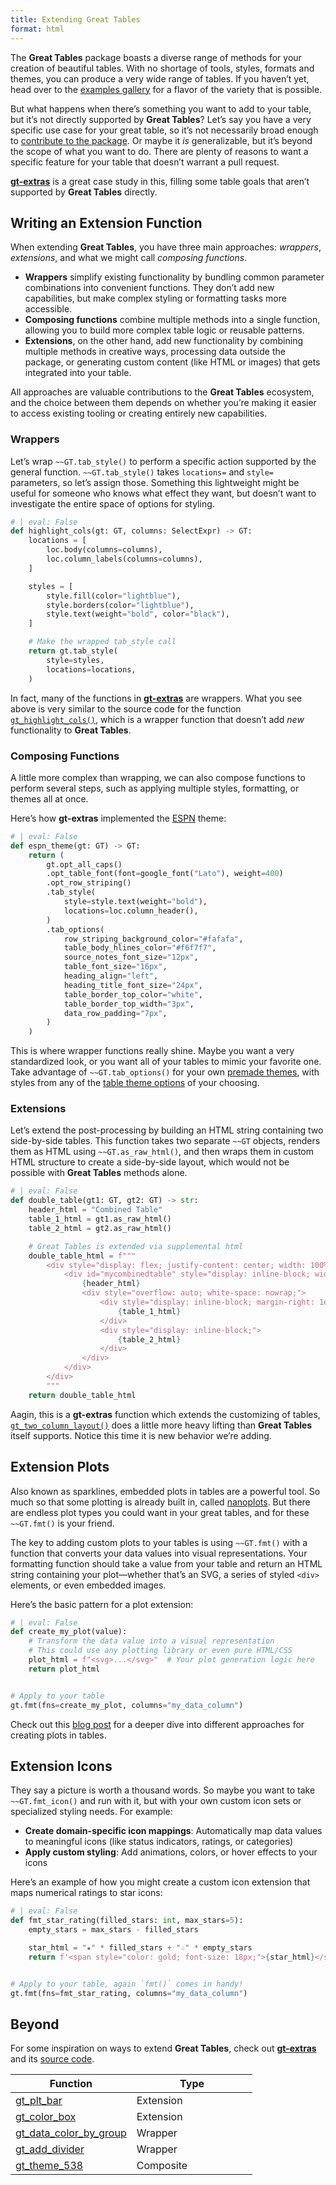 ```yaml
---
title: Extending Great Tables
format: html
---
```


<!-- Intro -->
The **Great Tables** package boasts a diverse range of methods for your creation of beautiful tables. With no shortage of tools, styles, formats and themes, you can produce a very wide range of tables. If you haven't yet, head over to the [examples gallery](../examples/index.qmd) for a flavor of the variety that is possible.

But what happens when there's something you want to add to your table, but it's not directly supported by **Great Tables**? Let's say you have a very specific use case for your great table, so it's not necessarily broad enough to [contribute to the package](contributing.qmd). Or maybe it *is* generalizable, but it's beyond the scope of what you want to do. There are plenty of reasons to want a specific feature for your table that doesn't warrant a pull request.

[**gt-extras**](https://posit-dev.github.io/gt-extras/) is a great case study in this, filling some table goals that aren't supported by **Great Tables** directly.

## Writing an Extension Function

When extending **Great Tables**, you have three main approaches: *wrappers*, *extensions*, and what we might call *composing functions*.

- **Wrappers** simplify existing functionality by bundling common parameter combinations into convenient functions. They don't add new capabilities, but make complex styling or formatting tasks more accessible.
- **Composing functions** combine multiple methods into a single function, allowing you to build more complex table logic or reusable patterns.
- **Extensions**, on the other hand, add new functionality by combining multiple methods in creative ways, processing data outside the package, or generating custom content (like HTML or images) that gets integrated into your table.

All approaches are valuable contributions to the **Great Tables** ecosystem, and the choice between them depends on whether you're making it easier to access existing tooling or creating entirely new capabilities.

### Wrappers

Let's wrap `~~GT.tab_style()` to perform a specific action supported by the general function. `~~GT.tab_style()` takes `locations=` and `style=` parameters, so let's assign those. Something this lightweight might be useful for someone who knows what effect they want, but doesn't want to investigate the entire space of options for styling.

```python
# | eval: False
def highlight_cols(gt: GT, columns: SelectExpr) -> GT:
    locations = [
        loc.body(columns=columns),
        loc.column_labels(columns=columns),
    ]

    styles = [
        style.fill(color="lightblue"),
        style.borders(color="lightblue"),
        style.text(weight="bold", color="black"),
    ]

    # Make the wrapped tab_style call
    return gt.tab_style(
        style=styles,
        locations=locations,
    )
```

In fact, many of the functions in [**gt-extras**](https://posit-dev.github.io/gt-extras/) are wrappers. What you see above is very similar to the source code for the function [`gt_highlight_cols()`](https://posit-dev.github.io/gt-extras/reference/gt_highlight_cols), which is a wrapper function that doesn't add *new* functionality to **Great Tables**.

### Composing Functions

A little more complex than wrapping, we can also compose functions to perform several steps, such as applying multiple styles, formatting, or themes all at once.

Here's how **gt-extras** implemented the [ESPN](https://posit-dev.github.io/gt-extras/reference/gt_theme_espn) theme:

```python
# | eval: False
def espn_theme(gt: GT) -> GT:
    return (
        gt.opt_all_caps()
        .opt_table_font(font=google_font("Lato"), weight=400)
        .opt_row_striping()
        .tab_style(
            style=style.text(weight="bold"),
            locations=loc.column_header(),
        )
        .tab_options(
            row_striping_background_color="#fafafa",
            table_body_hlines_color="#f6f7f7",
            source_notes_font_size="12px",
            table_font_size="16px",
            heading_align="left",
            heading_title_font_size="24px",
            table_border_top_color="white",
            table_border_top_width="3px",
            data_row_padding="7px",
        )
    )
```

This is where wrapper functions really shine. Maybe you want a very standardized look, or you want all of your tables to mimic your favorite one. Take advantage of `~~GT.tab_options()` for your own [premade themes](./table-theme-premade.qmd), with styles from any of the [table theme options](./table-theme-options.qmd) of your choosing.

### Extensions

Let's extend the post-processing by building an HTML string containing two side-by-side tables. This function takes two separate `~~GT` objects, renders them as HTML using `~~GT.as_raw_html()`, and then wraps them in custom HTML structure to create a side-by-side layout, which would not be possible with **Great Tables** methods alone.

```python
# | eval: False
def double_table(gt1: GT, gt2: GT) -> str:
    header_html = "Combined Table"
    table_1_html = gt1.as_raw_html()
    table_2_html = gt2.as_raw_html()

    # Great Tables is extended via supplemental html
    double_table_html = f"""
        <div style="display: flex; justify-content: center; width: 100%;">
            <div id="mycombinedtable" style="display: inline-block; width: auto;">
                {header_html}
                <div style="overflow: auto; white-space: nowrap;">
                    <div style="display: inline-block; margin-right: 1em;">
                        {table_1_html}
                    </div>
                    <div style="display: inline-block;">
                        {table_2_html}
                    </div>
                </div>
            </div>
        </div>
        """
    return double_table_html
```

Aagin, this is a **gt-extras** function which extends the customizing of tables, [`gt_two_column_layout()`](https://posit-dev.github.io/gt-extras/reference/gt_two_column_layout) does a little more heavy lifting than **Great Tables** itself supports. Notice this time it is new behavior we're adding.

## Extension Plots

Also known as sparklines, embedded plots in tables are a powerful tool. So much so that some plotting is already built in, called [nanoplots](nanoplots.qmd). But there are endless plot types you could want in your great tables, and for these `~~GT.fmt()` is your friend.

The key to adding custom plots to your tables is using `~~GT.fmt()` with a function that converts your data values into visual representations. Your formatting function should take a value from your table and return an HTML string containing your plot—whether that's an SVG, a series of styled `<div>` elements, or even embedded images.

Here's the basic pattern for a plot extension:

```python
# | eval: False
def create_my_plot(value):
    # Transform the data value into a visual representation
    # This could use any plotting library or even pure HTML/CSS
    plot_html = f"<svg>...</svg>"  # Your plot generation logic here
    return plot_html


# Apply to your table
gt.fmt(fns=create_my_plot, columns="my_data_column")
```

Check out this [blog post](../blog/plots-in-tables/index.qmd)  for a deeper dive into different approaches for creating plots in tables.

## Extension Icons

They say a picture is worth a thousand words. So maybe you want to take `~~GT.fmt_icon()` and run with it, but with your own custom icon sets or specialized styling needs. For example:

- **Create domain-specific icon mappings**: Automatically map data values to meaningful icons (like status indicators, ratings, or categories)
- **Apply custom styling**: Add animations, colors, or hover effects to your icons

Here's an example of how you might create a custom icon extension that maps numerical ratings to star icons:

```python
# | eval: False
def fmt_star_rating(filled_stars: int, max_stars=5):
    empty_stars = max_stars - filled_stars

    star_html = "★" * filled_stars + "☆" * empty_stars
    return f'<span style="color: gold; font-size: 18px;">{star_html}</span>'


# Apply to your table, again `fmt()` comes in handy!
gt.fmt(fns=fmt_star_rating, columns="my_data_column")
```

## Beyond

For some inspiration on ways to extend **Great Tables**, check out [**gt-extras**](posit-dev.github.io/gt-extras/) and its [source code](https://github.com/posit-dev/gt-extras).

| Function |   Type   |
|----------|----------|
| [gt_plt_bar](https://posit-dev.github.io/gt-extras/reference/gt_plt_bar) | Extension |
| [gt_color_box](https://posit-dev.github.io/gt-extras/reference/gt_color_box) | Extension |
| [gt_data_color_by_group](https://posit-dev.github.io/gt-extras/reference/gt_data_color_by_group) | Wrapper |
| [gt_add_divider](https://posit-dev.github.io/gt-extras/reference/gt_add_divider) | Wrapper |
| [gt_theme_538](https://posit-dev.github.io/gt-extras/reference/gt_theme_538) | Composite |
